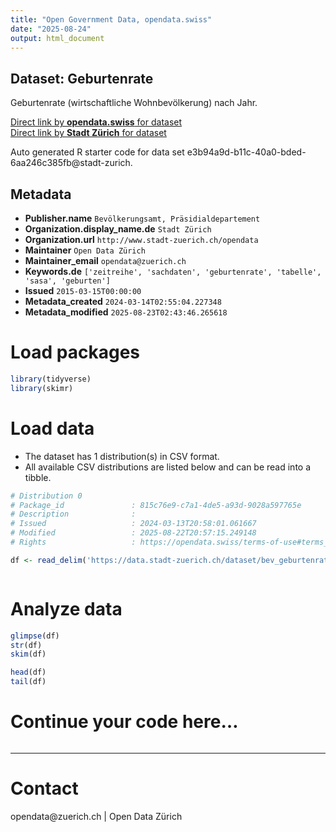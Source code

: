 ```yaml
---
title: "Open Government Data, opendata.swiss"
date: "2025-08-24"
output: html_document
---
```


## Dataset: Geburtenrate


Geburtenrate (wirtschaftliche Wohnbevölkerung) nach Jahr.


[Direct link by **opendata.swiss** for dataset](https://opendata.swiss/de/dataset/geburtenrate-seit-1934)<br>
[Direct link by **Stadt Zürich** for dataset](https://data.stadt-zuerich.ch/dataset/bev_geburtenrate_seit1934_od4002)

Auto generated R starter code for data set e3b94a9d-b11c-40a0-bded-6aa246c385fb@stadt-zurich.

## Metadata

- **Publisher.name** `Bevölkerungsamt, Präsidialdepartement`
- **Organization.display_name.de** `Stadt Zürich`
- **Organization.url** `http://www.stadt-zuerich.ch/opendata`
- **Maintainer** `Open Data Zürich`
- **Maintainer_email** `opendata@zuerich.ch`
- **Keywords.de** `['zeitreihe', 'sachdaten', 'geburtenrate', 'tabelle', 'sasa', 'geburten']`
- **Issued** `2015-03-15T00:00:00`
- **Metadata_created** `2024-03-14T02:55:04.227348`
- **Metadata_modified** `2025-08-23T02:43:46.265618`


# Load packages

```r

library(tidyverse)
library(skimr)

```

# Load data

-   The dataset has 1 distribution(s) in CSV format.
-   All available CSV distributions are listed below and can be read into a tibble.

```r

# Distribution 0
# Package_id               : 815c76e9-c7a1-4de5-a93d-9028a597765e
# Description              : 
# Issued                   : 2024-03-13T20:58:01.061667
# Modified                 : 2025-08-22T20:57:15.249148
# Rights                   : https://opendata.swiss/terms-of-use#terms_open

df <- read_delim('https://data.stadt-zuerich.ch/dataset/bev_geburtenrate_seit1934_od4002/download/BEV400OD4002.csv')



```

# Analyze data

```r

glimpse(df)
str(df)
skim(df)

head(df)
tail(df)

```

# Continue your code here...

```r

```

------------------------------------------------------------------------

# Contact

opendata@zuerich.ch | Open Data Zürich
